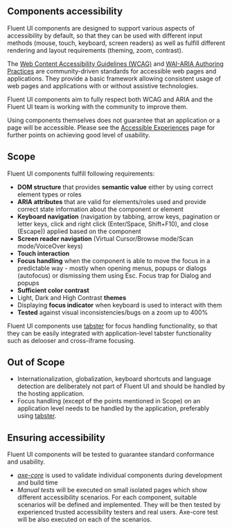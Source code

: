 
<Meta title="Concepts/Developer/Accessibility/Components" />

## Components accessibility

Fluent UI components are designed to support various aspects of accessibility by default, so that they can be used with different input methods (mouse, touch, keyboard, screen readers) as well as fulfill different rendering and layout requirements (theming, zoom, contrast).

The [Web Content Accessibility Guidelines (WCAG)](https://www.w3.org/TR/WCAG21/) and [WAI-ARIA Authoring Practices](https://www.w3.org/TR/wai-aria-practices-1.2/) are community-driven standards for accessible web pages and applications. They provide a basic framework allowing consistent usage of web pages and applications with or without assistive technologies.

Fluent UI components aim to fully respect both WCAG and ARIA and the Fluent UI team is working with the community to improve them.

Using components themselves does not guarantee that an application or a page will be accessible. Please see the [Accessible Experiences](?path=/docs/concepts-developer-accessibility-experiences--page) page for further points on achieving good level of usability.

## Scope

Fluent UI components fulfill following requirements:

- **DOM structure** that provides **semantic value** either by using correct element types or roles
- **ARIA attributes** that are valid for elements/roles used and provide correct state information about the component or element
- **Keyboard navigation** (navigation by tabbing, arrow keys, pagination or letter keys, click and right click (Enter/Space, Shift+F10), and close (Escape)) applied based on the component
- **Screen reader navigation** (Virtual Cursor/Browse mode/Scan mode/VoiceOver keys)
- **Touch interaction**
- **Focus handling** when the component is able to move the focus in a predictable way - mostly when opening menus, popups or dialogs (autofocus) or dismissing them using Esc. Focus trap for Dialog and popups
- **Sufficient color contrast**
- Light, Dark and High Contrast **themes**
- Displaying **focus indicator** when keyboard is used to interact with them
- **Tested** against visual inconsistencies/bugs on a zoom up to 400%

Fluent UI components use [tabster](https://github.com/microsoft/tabster) for focus handling functionality, so that they can be easily integrated with application-level tabster functionality such as delooser and cross-iframe focusing.

## Out of Scope

- Internationalization, globalization, keyboard shortcuts and language detection are deliberately not part of Fluent UI and should be handled by the hosting application.
- Focus handling (except of the points mentioned in Scope) on an application level needs to be handled by the application, preferably using [tabster](https://github.com/microsoft/tabster).

## Ensuring accessibility

Fluent UI components will be tested to guarantee standard conformance and usability.

- _[axe-core](https://github.com/dequelabs/axe-core)_ is used to validate individual components during development and build time
- _Manual tests_ will be executed on <ScenariosListLink>small isolated pages</ScenariosListLink> which show different accessibility scenarios. For each component, suitable scenarios will be defined and implemented. They will be then tested by experienced trusted accessibility testers and real users.
  Axe-core test will be also executed on each of the scenarios.
